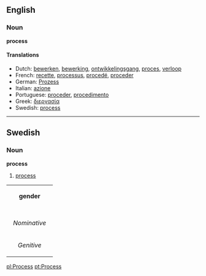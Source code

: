 ==English==
===Noun===
'''process'''

====Translations====
*Dutch: [[bewerken]], [[bewerking]], [[ontwikkelingsgang]], [[proces]], [[verloop]]
*French: [[recette]], [[processus]], [[procedé]], [[proceder]]
*German: [[Prozess]]
*Italian: [[azione]]
*Portuguese: [[proceder]], [[procedimento]]
*Greek: [[ διεργασία]]
*Swedish: [[process#Swedish|process]]


----
==Swedish==
===Noun===
'''process'''

# [[process#English|process]]

{| border=1 cellspacing=0
| bgcolor="#FFFFF0" colspan=5 align=center | '''gender'''
|-
|- bgcolor="#FFFFF0" align=center
! rowspan=2 | 
| colspan=2 width=105| Singular 
| colspan=2 | Plural
|- bgcolor="#FFFFF0" align=center
| width=105 | ''Indefinite'' 
| width=105 | ''Definite'' 
| width=105 |  ''Indefinite'' 
|  width=105 | ''Definite''
|- align=center
| width=105 bgcolor="#FFFFF0" | ''Nominative'' 
| [[process]]
| [[processen]]
| [[processer]]
| [[processerna]]
|- align=center
| width=105 bgcolor="#FFFFF0" | ''Genitive'' 
| [[process]]
| [[processens]]
| [[processers]]
| [[processernas]]
|}

[[pl:Process]]
[[pt:Process]]